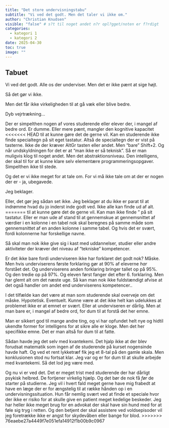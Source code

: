 ```yaml
---
title: "Det store undervisningstabu"
subtitle: "Vi ved det godt. Men det taler vi ikke om."
author: "Christian Knudsen"
visible: "false" # s?t til noget andet n?r opl?gget/noten er f?rdigt
categories:
  - kategori 1
  - kategori 2
date: 2025-04-30
toc: true
image: ""
---
```


## Tabuet

Vi ved det godt. Alle os der underviser. Men det er ikke pænt at sige højt.

Så det gør vi ikke.

Men det får ikke virkeligheden til at gå væk eller blive bedre. 

Dyb vejrtrækning...

Der er simpelthen nogen af vores studerende eller elever der, i mangel
af bedre ord. Er dumme. Eller mere pænt, mangler den kognitive kapacitet
<<<<<<< HEAD
til at kunne gøre det de gerne vil. Kan en 
studerende ikke finde specialtegn på sit eget tastatur.
Altså de specialtegn der er vist på tasterne. Ikke 
de der kræver AltGr tasten eller andet. Men "bare"
Shift+2. Og når undskyldningen for det er at "man
ikke er så teknisk". Så er man muligvis klog til noget
andet. Men det abstraktionsniveau. Den intelligens,
der skal til for at kunne klare selv elementære 
programmeringsopgaver. Simpelthen ikke til stede.

Og det er vi ikke meget for at tale om. For vi må 
ikke tale om at der er nogen der er - ja, ubegavede.

Jeg beklager. 

Eller, det gør jeg sådan set ikke. Jeg beklager at 
du ikke er parat til at indrømme hvad du jo inderst
inde godt ved. Ikke alle kan finde ud af alt.
=======
til at kunne gøre det de gerne vil. Kan man ikke finde " på sit tastatur. Eller er 
man ude af stand til at gennemskue at gennemsnittet af værdier i en kolonne
i en tabel nok skal beregnes på samme måde som gennemsnittet af en anden
kolonne i samme tabel. Og hvis det er svært, fordi kolonnerne har forskellige navne.

Så skal man nok ikke give sig i kast med uddannelser, studier eller andre aktiviteter
der kræver det niveau af "tekniske" kompetencer. 

Er det ikke bare fordi underviseren ikke har forklaret det godt nok? Måske. 
Men hvis underviserens første forklaring gør at 90% af eleverne _har_ forstået
det. Og underviserens anden forklaring bringer tallet op på 95%. Og den tredie
op på 97%. Og eleven først fanger det efter 6. forklaring. Men har glemt alt
om det næste uge. Så kan man nok ikke fuldstændigt afvise at det også handler
om andet end underviserens kompetencer.. 

I det tilfælde kan det være at man som studerende skal overveje om det måske. 
Hypotetisk. Eventuelt. Kunne være at det ikke helt kan udelukkes at problemet
ikke er at emnet er svært. Eller at underviseren er dårlig. Men at man bare er,
i mangel af bedre ord, for dum til at forstå det her emne. 

Man er sikkert god til mange andre ting, og vi har opfundet helt nye og hidtil
ukendte former for intelligens for at sikre alle er kloge. Men det her specifikke
emne. Det er man altså for dum til at fatte.

Sådan havde jeg det selv med kvantekemi. Det hjalp ikke at der blev forudsat 
matematik som ingen af de studerende på kurset nogensinde havde haft. Og ved et
rent lykketræf fik jeg et 8-tal på den gamle skala. Men konklusionen stod nu
fortsat klar. Jeg var og er for dum til at skulle arbejde med kvantekemi. Så det lod 
jeg være med. 

Og nu vi er ved det. Det er meget trist med studerende der har dårligt psykisk
helbred. De fortjener virkelig hjælp. Og det bør de nok få _før_ de starter på
studierne. Jeg vil i hvert fald meget gerne have mig frabedt at have en læge
der er for ængstelig til at række hånden op i en undervisningssituation. Hun får
nemlig svært ved at finde et speciale hvor der ikke er risiko for at skulle give
en patient meget kedelige beskeder. Jeg har
heller ikke meget brug for en advokat der skal have sin hund med for at føle
sig tryg i retten. Og den betjent der skal assistere ved voldsepisoder vil jeg
foretrække ikke er angst for skydevåben eller bange for blod. 
>>>>>>> 76eaebe27a4449f7e051efa14912f1b00b9c0967
